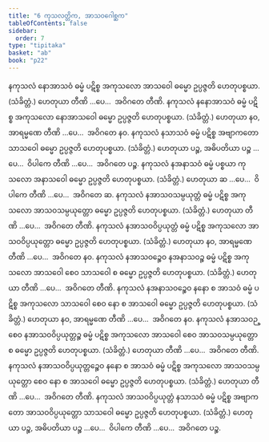 ```yaml
---
title: "6 ကုသလတ္တိက, အာသဝဂေါစ္ဆက"
tableOfContents: false
sidebar:
  order: 7
type: "tipitaka"
basket: "ab"
book: "p22"
---
```



<DynamicBreadcrumb />

<Division number="16" book="p22" e="ch" v="40" p="381">

<Paragraph number="42" book="p22">
နကုသလံ နောအာသဝံ ဓမ္မံ ပဋိစ္စ အကုသလော အာသဝေါ ဓမ္မော ဥပ္ပဇ္ဇတိ ဟေတုပစ္စယာ. (သံခိတ္တံ.) ဟေတုယာ တီဏိ …ပေ…  အဝိဂတေ တီဏိ.
</Paragraph>

<Paragraph number="43" book="p22">
နကုသလံ နနောအာသဝံ ဓမ္မံ ပဋိစ္စ အကုသလော နောအာသဝေါ ဓမ္မော ဥပ္ပဇ္ဇတိ ဟေတုပစ္စယာ. (သံခိတ္တံ.) ဟေတုယာ နဝ, အာရမ္မဏေ တီဏိ …ပေ…  အဝိဂတေ နဝ.
</Paragraph>

</Division>
<Division number="17" book="p22" e="ch" v="40" p="381">

<Paragraph number="44" book="p22">
နကုသလံ နသာသဝံ ဓမ္မံ ပဋိစ္စ အဗျာကတော သာသဝေါ ဓမ္မော ဥပ္ပဇ္ဇတိ ဟေတုပစ္စယာ. (သံခိတ္တံ.) ဟေတုယာ ပဉ္စ, အဓိပတိယာ ပဉ္စ …ပေ…  ဝိပါကေ တီဏိ …ပေ…  အဝိဂတေ ပဉ္စ.
</Paragraph>

<Paragraph number="45" book="p22">
နကုသလံ နအနာသဝံ ဓမ္မံ ပစ္စယာ ကုသလော အနာသဝေါ ဓမ္မော ဥပ္ပဇ္ဇတိ ဟေတုပစ္စယာ. (သံခိတ္တံ.) ဟေတုယာ ဆ …ပေ…  ဝိပါကေ တီဏိ …ပေ…  အဝိဂတေ ဆ.
</Paragraph>

</Division>
<Division number="18" book="p22" e="ch" v="40" p="381">

<Paragraph number="46" book="p22">
နကုသလံ နအာသဝသမ္ပယုတ္တံ ဓမ္မံ ပဋိစ္စ အကုသလော အာသဝသမ္ပယုတ္တော ဓမ္မော ဥပ္ပဇ္ဇတိ ဟေတုပစ္စယာ. (သံခိတ္တံ.) ဟေတုယာ တီဏိ …ပေ…  အဝိဂတေ တီဏိ.
</Paragraph>

<Paragraph number="47" book="p22">
နကုသလံ နအာသဝဝိပ္ပယုတ္တံ ဓမ္မံ ပဋိစ္စ အကုသလော အာသဝဝိပ္ပယုတ္တော ဓမ္မော ဥပ္ပဇ္ဇတိ ဟေတုပစ္စယာ. (သံခိတ္တံ.) ဟေတုယာ နဝ, အာရမ္မဏေ တီဏိ …ပေ…  အဝိဂတေ နဝ.
</Paragraph>

</Division>
<Division number="19" book="p22" e="ch" v="40" p="382">

<Paragraph number="48" book="p22">
နကုသလံ နအာသဝဉ္စေဝ နအနာသဝဉ္စ ဓမ္မံ ပဋိစ္စ အကုသလော အာသဝေါ စေဝ သာသဝေါ စ ဓမ္မော ဥပ္ပဇ္ဇတိ ဟေတုပစ္စယာ. (သံခိတ္တံ.) ဟေတုယာ တီဏိ …ပေ…  အဝိဂတေ တီဏိ.
</Paragraph>

<Paragraph number="49" book="p22">
နကုသလံ နအနာသဝဉ္စေဝ နနော စ အာသဝံ ဓမ္မံ ပဋိစ္စ အကုသလော သာသဝေါ စေဝ နော စ အာသဝေါ ဓမ္မော ဥပ္ပဇ္ဇတိ ဟေတုပစ္စယာ. (သံခိတ္တံ.) ဟေတုယာ နဝ, အာရမ္မဏေ တီဏိ …ပေ…  အဝိဂတေ နဝ.
</Paragraph>

</Division>
<Division number="20" book="p22" e="ch" v="40" p="382">

<Paragraph number="50" book="p22">
နကုသလံ နအာသဝဉ္စေဝ နအာသဝဝိပ္ပယုတ္တဉ္စ ဓမ္မံ ပဋိစ္စ အကုသလော အာသဝေါ စေဝ အာသဝသမ္ပယုတ္တော စ ဓမ္မော ဥပ္ပဇ္ဇတိ ဟေတုပစ္စယာ. (သံခိတ္တံ.) ဟေတုယာ တီဏိ …ပေ…  အဝိဂတေ တီဏိ.
</Paragraph>

<Paragraph number="51" book="p22">
နကုသလံ နအာသဝဝိပ္ပယုတ္တဉ္စေဝ နနော စ အာသဝံ ဓမ္မံ ပဋိစ္စ အကုသလော အာသဝသမ္ပယုတ္တော စေဝ နော စ အာသဝေါ ဓမ္မော ဥပ္ပဇ္ဇတိ ဟေတုပစ္စယာ. (သံခိတ္တံ.) ဟေတုယာ တီဏိ …ပေ…  အဝိဂတေ တီဏိ.
</Paragraph>

</Division>
<Division number="21" book="p22" e="ch" v="40" p="382">

<Paragraph number="52" book="p22">
နကုသလံ အာသဝဝိပ္ပယုတ္တံ နသာသဝံ ဓမ္မံ ပဋိစ္စ အဗျာကတော အာသဝဝိပ္ပယုတ္တော သာသဝေါ ဓမ္မော ဥပ္ပဇ္ဇတိ ဟေတုပစ္စယာ. (သံခိတ္တံ.) ဟေတုယာ ပဉ္စ, အဓိပတိယာ ပဉ္စ …ပေ…  ဝိပါကေ တီဏိ …ပေ…  အဝိဂတေ ပဉ္စ.
</Paragraph>
</Division>